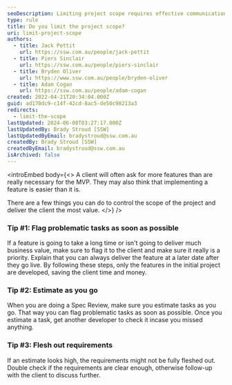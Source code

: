 ```yaml
---
seoDescription: Limiting project scope requires effective communication and estimation to deliver maximum value to clients.
type: rule
title: Do you limit the project scope?
uri: limit-project-scope
authors:
  - title: Jack Pettit
    url: https://ssw.com.au/people/jack-pettit
  - title: Piers Sinclair
    url: https://ssw.com.au/people/piers-sinclair
  - title: Bryden Oliver
    url: https://www.ssw.com.au/people/bryden-oliver
  - title: Adam Cogan
    url: https://ssw.com.au/people/adam-cogan
created: 2022-04-21T20:34:04.000Z
guid: ad170dc9-c14f-42cd-8ac5-de50c98213a3
redirects:
  - limit-the-scope
lastUpdated: 2024-06-08T03:27:17.000Z
lastUpdatedBy: Brady Stroud [SSW]
lastUpdatedByEmail: bradystroud@ssw.com.au
createdBy: Brady Stroud [SSW]
createdByEmail: bradystroud@ssw.com.au
isArchived: false
---
```


<introEmbed
  body={<>
A client will often ask for more features than are really necessary for the MVP. They may also think that implementing a feature is easier than it is.

There are a few things you can do to control the scope of the project and deliver the client the most value.
  </>}
/>
### Tip #1: Flag problematic tasks as soon as possible

If a feature is going to take a long time or isn't going to deliver much business value, make sure to flag it to the client and make sure it really is a priority. Explain that you can always deliver the feature at a later date after they go live. By following these steps, only the features in the initial project are developed, saving the client time and money.

### Tip #2: Estimate as you go

When you are doing a Spec Review, make sure you estimate tasks as you go. That way you can flag problematic tasks as soon as possible. Once you estimate a task, get another developer to check it incase you missed anything.

### Tip #3: Flesh out requirements

If an estimate looks high, the requirements might not be fully fleshed out. Double check if the requirements are clear enough, otherwise follow-up with the client to discuss further.
